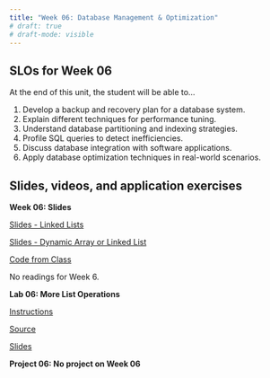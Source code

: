 ```yaml
---
title: "Week 06: Database Management & Optimization"
# draft: true
# draft-mode: visible
---
```


## SLOs for Week 06

At the end of this unit, the student will be able to...

1.  Develop a backup and recovery plan for a database system.
2.  Explain different techniques for performance tuning.
3.  Understand database partitioning and indexing strategies.
4.  Profile SQL queries to detect inefficiencies.
5.  Discuss database integration with software applications.
6.  Apply database optimization techniques in real-world scenarios.

## Slides, videos, and application exercises

::::::: slide-deck
**Week 06: Slides**

::: slides
[Slides - Linked Lists](https://docs.google.com/presentation/d/1Wc-X7kgXs4ho3RbsK2GbkFJFsMbzrY-qg11fnaCbF2c/edit?usp=sharing)
:::

::: slides
[Slides - Dynamic Array or Linked List](https://docs.google.com/presentation/d/1k-yhUpxgpk_N82EW9O794WU_JanF3AIEMAKhs_OCoCs/edit?usp=share_link)
:::

::: source
[Code from Class](https://calvincollege-my.sharepoint.com/:f:/g/personal/vtn2_calvin_edu/EjYzT2SidtJFowsOkxH5AvMBLQGjzMvuZDLfwiiTosOLsw?e=zoDST7)
:::

::: reading
No readings for Week 6.
:::
:::::::

<!-- ## Lab -->

:::::: lab
**Lab 06: More List Operations**

::: instructions
[Instructions](/labs/lab06.qmd)
:::

::: starter
[Source](){target="_blank"}
:::

::: slides
[Slides](/slides/lab06-slides.qmd)
:::
::::::

<!-- ## Homework assignments -->

::: homework
**Project 06: No project on Week 06**
:::